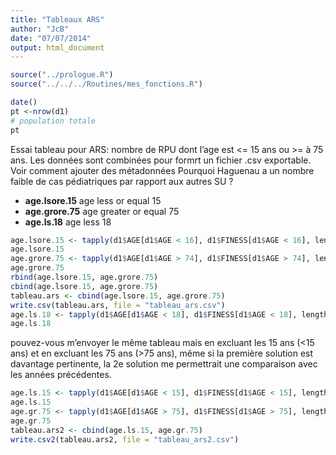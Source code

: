 ```yaml
---
title: "Tableaux ARS"
author: "JcB"
date: "07/07/2014"
output: html_document
---
```


```r
source("../prologue.R")
source("../../../Routines/mes_fonctions.R")

date()
pt <-nrow(d1)
# population totale
pt
```
Essai tableau pour ARS: nombre de RPU dont l'age est <= 15 ans ou >= à 75 ans.
Les données sont combinées pour formrt un fichier .csv exportable. Voir comment ajouter des métadonnées
Pourquoi Haguenau a un nombre faible de cas pédiatriques par rapport aux autres SU ?

- __age.lsore.15__ age less or equal 15
- __age.grore.75__ age greater or equal 75
- __age.ls.18__ age less 18

```r
age.lsore.15 <- tapply(d1$AGE[d1$AGE < 16], d1$FINESS[d1$AGE < 16], length)
age.lsore.15
age.grore.75 <- tapply(d1$AGE[d1$AGE > 74], d1$FINESS[d1$AGE > 74], length)
age.grore.75
rbind(age.lsore.15, age.grore.75)
cbind(age.lsore.15, age.grore.75)
tableau.ars <- cbind(age.lsore.15, age.grore.75)
write.csv(tableau.ars, file = "tableau_ars.csv")
age.ls.18 <- tapply(d1$AGE[d1$AGE < 18], d1$FINESS[d1$AGE < 18], length)
age.ls.18

```
pouvez-vous m'envoyer le même tableau mais en excluant les 15 ans (<15 ans) et en excluant les 75 ans (>75 ans), même si la première solution est davantage pertinente, la 2e solution me permettrait une comparaison avec les années précédentes. 

```r
age.ls.15 <- tapply(d1$AGE[d1$AGE < 15], d1$FINESS[d1$AGE < 15], length)
age.ls.15
age.gr.75 <- tapply(d1$AGE[d1$AGE > 75], d1$FINESS[d1$AGE > 75], length)
age.gr.75
tableau.ars2 <- cbind(age.ls.15, age.gr.75)
write.csv2(tableau.ars2, file = "tableau_ars2.csv")

```

